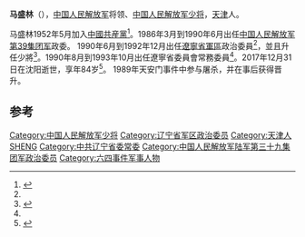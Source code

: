 '''马盛林'''（{{bd|1933年|5月|2017年|12月31日|catIdx=Ma}}），[[中国人民解放军|中国人民解放军]]将领、[[中国人民解放军少将|中国人民解放军少将]]，[[天津|天津]]人。 

马盛林1952年5月加入[[中國共産黨|中國共産黨]]<ref name=CPED_1139415>{{CPED |id=1139415 |title=馬盛林 |accessdate=2014-11-29 }}</ref>。1986年3月到1990年6月出任[[中国人民解放军第39集团军|中国人民解放军第39集团军]]政委。
1990年6月到1992年12月出任[[遼寧省軍區|遼寧省軍區]]政治委員<ref name=CPED_1139415 />，並且升任少將<ref>{{cite news |url=http://m.ntdtv.com/xtr/mgb/2012/06/10/a686873.html.-%E3%80%90%E7%A7%81%E5%AF%86%E6%A1%A3%E6%A1%88%E3%80%91%E5%85%AD%E5%9B%9B%E3%80%9D%E5%B9%B3%E6%9A%B4%E3%80%9E%E5%90%8E%E5%8D%87%E5%AE%98%E6%99%8B%E7%BA%A7%E5%90%8D%E5%8D%95.html |title= 【私密档案】六四〝平暴〞后升官晋级名单 |publisher=[[新唐人電視|新唐人電視]]新聞 |author=吴仁华 |date=2012-06-10 |accessdate=2014-11-29 |language=zh-hans }}</ref>。1990年8月到1993年10月出任遼寧省委員會常務委員<ref name=CPED_1139415 />。2017年12月31日在沈阳逝世，享年84岁<ref>{{Cite web|url=http://cpc.people.com.cn/n1/2018/0112/c87393-29761700.html|title=马盛林同志逝世--新闻报道-人民网|accessdate=2018-01-16|last=2728|work=cpc.people.com.cn}}</ref>。
1989年天安门事件中参与屠杀，并在事后获得晋升。

== 参考 == 
{{reflist}}
{{中国军事人物小作品}}

[[Category:中国人民解放军少将|Category:中国人民解放军少将]]
[[Category:辽宁省军区政治委员|Category:辽宁省军区政治委员]]
[[Category:天津人|Category:天津人]]
[[Category:马姓|SHENG]]
[[Category:中共辽宁省委常委|Category:中共辽宁省委常委]]
[[Category:中国人民解放军陆军第三十九集团军政治委员|Category:中国人民解放军陆军第三十九集团军政治委员]]
[[Category:六四事件军事人物|Category:六四事件军事人物]]